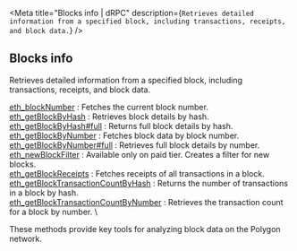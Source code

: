 
<Meta
  title="Blocks info | dRPC"
  description={`Retrieves detailed information from a specified block, including transactions, receipts, and block data.`}
/>
## Blocks info

Retrieves detailed information from a specified block, including transactions, receipts, and block data.

[eth_blockNumber](/polygon-api/blocksinfo/eth_blockNumber) : Fetches the current block number.  \
[eth_getBlockByHash](/polygon-api/blocksinfo/eth_getBlockByHash) : Retrieves block details by hash.  \
[eth_getBlockByHash#full](/polygon-api/blocksinfo/eth_getBlockByHashfull) : Returns full block details by hash.  \
[eth_getBlockByNumber](/polygon-api/blocksinfo/eth_getBlockByNumber) : Fetches block data by block number.  \
[eth_getBlockByNumber#full](/polygon-api/blocksinfo/eth_getBlockByNumberfull) : Retrieves full block details by number.  \
[eth_newBlockFilter](/polygon-api/blocksinfo/eth_newBlockFilter) : Available only on paid tier. Creates a filter for new blocks.  \
[eth_getBlockReceipts](/polygon-api/blocksinfo/eth_getBlockReceipts) : Fetches receipts of all transactions in a block.  \
[eth_getBlockTransactionCountByHash](/polygon-api/blocksinfo/eth_getBlockTransactionCountByHash) : Returns the number of transactions in a block by hash.  \
[eth_getBlockTransactionCountByNumber](/polygon-api/blocksinfo/eth_getBlockTransactionCountByNumber) : Retrieves the transaction count for a block by number. \

These methods provide key tools for analyzing block data on the Polygon network.

<Space h={16} />
<GetStarted />
